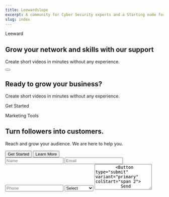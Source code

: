 ```yaml
---
title: Leewardslope
excerpt: A community for Cyber Security experts and a Starting node for beginners.
slug: index
---
```




<Section py="8|12|16|24">
  <Container>
    <Flexbox flexDirection="column" textAlign="center">
      <P m="0" fontSize="2xl" fontWeight="semibold">
        Leeward
      </P>
      <H1 m="0" fontWeight="extrabold" lineHeight="tight">
        Grow your network and skills with our support
      </H1>
      <P fontSize="xl|2xl" mt="2">
        Create short videos in minutes without any experience.
      </P>
      <Button
        variant="primary"
        rounded="full"
        size="22"
        transition="transform .15s ease-in"
        hoverTransform="scale(1.1)"
        hoverBoxShadow="xl"
      >
        <Icon name="play" size="8" ml="1" />
      </Button>
    </Flexbox>
  </Container>
</Section>

<Block src="examples/cards-04" />

<Section py="8|12|16|24" bg="muted">
  <Container>
    <Div textAlign="center">
      <H2 fontSize="4xl|5xl" m="0">
        Ready to grow your business?
      </H2>
      <P fontSize="xl|2xl" mt="2">
        Create short videos in minutes without any experience.
      </P>
      <ButtonLink href="#" variant="link lg">
        Get Started <Icon name="arrow-right-circle" ml="2" />
      </ButtonLink>
    </Div>
  </Container>
</Section>

<Section py="8|12|16|24">
  <Container>
    <Grid col="1|2" gap="8|12|16" alignItems="center">
      <Div>
        <P m="0" fontWeight="semibold">
          Marketing Tools
        </P>
        <H2 mt="2" mb="0">
          Turn followers into customers.
        </H2>
        <P fontSize="xl|2xl" mt="2">
          Reach and grow your audience. We are here to help you.
        </P>
        <Grid d="inline-grid" col="2" gap="4" w="full|auto">
          <Button variant="primary">Get Started</Button>
          <Button variant="link">Learn More</Button>
        </Grid>
      </Div>
      <Form d="grid" col="1|repeat(2, auto)" gap="4" mt="4" w="full|auto">
        <Input type="text" placeholder="Name" />
        <Input type="email" placeholder="Email" />
        <Input type="tel" placeholder="Phone" />
        <Select>
          <Option value="">Select</Option>
          <Option value="one">Option One</Option>
          <Option value="two">Option Two</Option>
        </Select>
        <Textarea placeholder="Message" rows="5" colStart="span 2" />
        <Button type="submit" variant="primary" colStart="span 2">
          Send message
        </Button>
      </Form>
    </Grid>
  </Container>
</Section>

<Block src="examples/testimonial-04" bg="muted" />

<Section py="8|12|16|24">
  <Container>
    <Flexbox flexDirection="column" textAlign="center">
      <H2 m="0">Our Newsletter</H2>
      <P fontSize="xl|2xl" mt="2" textAlign="center">
        Subscribe to our newsletter and get the latest news.
      </P>
      <Form d="grid" col="1|auto auto" gap="4" w="full|auto">
        <Input type="email" placeholder="Type your email" variant="lg" />
        <Button type="submit" variant="primary lg">
          Subscribe
        </Button>
      </Form>
    </Flexbox>
  </Container>
</Section>



